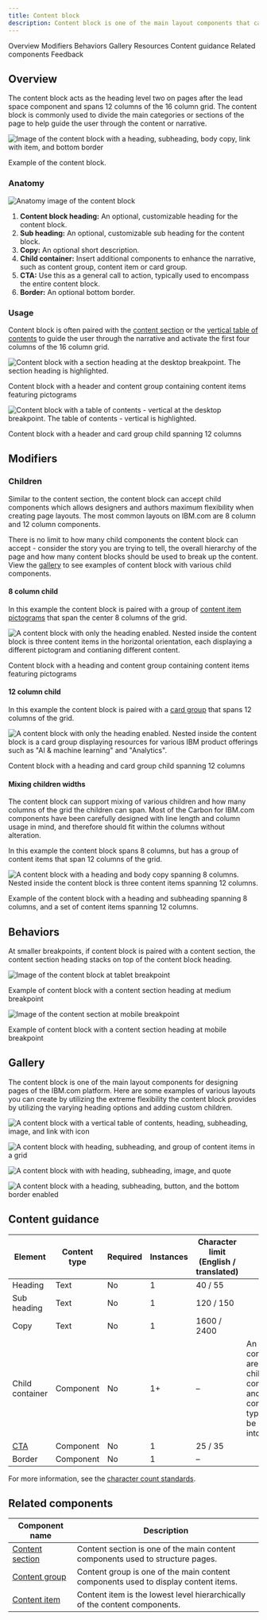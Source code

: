 ```yaml
---
title: Content block
description: Content block is one of the main layout components that can be used to build web experiences on IBM.com. It includes a large heading, subheading, body copy and CTA, and can accept many child components to enable customization and flexibility.
---
```



<ComponentDescription name="Content block" type="layout" />

<AnchorLinks>

<AnchorLink>Overview</AnchorLink>
<AnchorLink>Modifiers</AnchorLink>
<AnchorLink>Behaviors</AnchorLink>
<AnchorLink>Gallery</AnchorLink>
<AnchorLink>Resources</AnchorLink>
<AnchorLink>Content guidance</AnchorLink>
<AnchorLink>Related components</AnchorLink>
<AnchorLink>Feedback</AnchorLink>

</AnchorLinks>

## Overview

The content block acts as the heading level two on pages after the lead space component and spans 12 columns of the 16 column grid. The content block is commonly used to divide the main categories or sections of the page to help guide the user through the content or narrative.

![Image of the content block with a heading, subheading, body copy, link with item, and bottom border](../../images/component/content-block/content-block-overview.png)

<Caption>Example of the content block.</Caption>

### Anatomy

![Anatomy image of the content block](../../images/component/content-block/content-block-anatomy.png)

1. **Content block heading:** An optional, customizable heading for the content block.
2. **Sub heading:** An optional, customizable sub heading for the content block.
3. **Copy:** An optional short description.
4. **Child container:** Insert additional components to enhance the narrative, such as content group, content item or card group.
5. **CTA:** Use this as a general call to action, typically used to encompass the entire content block.
6. **Border:** An optional bottom border.

### Usage

Content block is often paired with the [content section](../components/content-section) or the [vertical table of contents](../components/table-of-contents#vertical) to guide the user through the narrative and activate the first four columns of the 16 column grid.

<Row>

<Column colMd={8} colLg={6}>

![Content block with a section heading at the desktop breakpoint. The section heading is highlighted.](../../images/component/content-block/content-block-usage-01.png)

<Caption>
  Content block with a header and content group containing content items
  featuring pictograms
</Caption>

</Column>

<Column colMd={8} colLg={6}>

![Content block with a table of contents - vertical  at the desktop breakpoint. The table of contents - vertical is highlighted.](../../images/component/content-block/content-block-usage-02.png)

<Caption>
  Content block with a header and card group child spanning 12 columns
</Caption>

</Column>

</Row>

## Modifiers


### Children

Similar to the content section, the content block can accept child components which allows designers and authors maximum flexibility when creating page layouts. The most common layouts on IBM.com are 8 column and 12 column components.

There is no limit to how many child components the content block can accept - consider the story you are trying to tell, the overall hierarchy of the page and how many content blocks should be used to break up the content. View the [gallery](#gallery) to see examples of content block with various child components.

#### 8 column child

In this example the content block is paired with a group of [content item pictograms](./content-item) that span the center 8 columns of the grid.

![A content block with only the heading enabled. Nested inside the content block is three content items in the horizontal orientation, each displaying a different pictogram and contianing different content.](../../images/component/content-block/content-block-modifiers-01.png)

<Caption>
  Content block with a heading and content group containing content items
  featuring pictograms
</Caption>

#### 12 column child

In this example the content block is paired with a [card group](./card-group) that spans 12 columns of the grid.

![A content block with only the heading enabled. Nested inside the content block is a card group displaying resources for various IBM product offerings such as "AI & machine learning" and "Analytics".](../../images/component/content-block/content-block-modifiers-02.png)

<Caption>
  Content block with a heading and card group child spanning 12 columns
</Caption>

#### Mixing children widths

The content block can support mixing of various children and how many columns of the grid the children can span. Most of the Carbon for IBM.com components have been carefully designed with line length and column usage in mind, and therefore should fit within the columns without alteration.

In this example the content block spans 8 columns, but has a group of content items that span 12 columns of the grid.

![A content block with a heading and body copy spanning 8 columns. Nested inside the content block is three content items spanning 12 columns.](../../images/component/content-block/content-block-modifiers-03.png)

<Caption>
  Example of the content block with a heading and subheading spanning 8 columns,
  and a set of content items spanning 12 columns.
</Caption>

## Behaviors

At smaller breakpoints, if content block is paired with a content section, the content section heading stacks on top of the content block heading.

<Row>

<Column colMd={8} colLg={8}>

![Image of the content block at tablet breakpoint](../../images/component/content-section/content-section-behavior-01.png)

<Caption>
  Example of content block with a content section heading at medium breakpoint
</Caption>

</Column>

<Column colMd={8} colLg={4}>

![Image of the content section at mobile breakpoint](../../images/component/content-section/content-section-behavior-02.png)

<Caption>
  Example of content block with a content section heading at mobile breakpoint
</Caption>

</Column>

</Row>

## Gallery

The content block is one of the main layout components for designing pages of the IBM.com platform. Here are some examples of various layouts you can create by utilizing the extreme flexibility the content block provides by utilizing the varying heading options and adding custom children.

<ImageGallery>
<ImageGalleryImage alt="A content block with a vertical table of contents, heading, subheading, image, and link with icon" title="A content block with a vertical table of contents, heading, subheading, image, and link with icon" col={8}>

![A content block with a vertical table of contents, heading, subheading, image, and link with icon](../../images/component/content-block/content-block-gallery-01.png)

</ImageGalleryImage>
<ImageGalleryImage alt="A content block with heading, subheading, and group of content items in a grid" title="A content block with heading, subheading, and group of content items in a grid" col={4}>

![A content block with heading, subheading, and group of content items in a grid](../../images/component/content-block/content-block-gallery-02.png)

</ImageGalleryImage>
<ImageGalleryImage alt="A content block with with heading, subheading, image, and quote" title="A content block with with heading, subheading, image, and quote" col={4}>

![A content block with with heading, subheading, image, and quote](../../images/component/content-block/content-block-gallery-03.png)

</ImageGalleryImage>
<ImageGalleryImage alt="A content block with a heading, subheading, button, and the bottom border enabled" title="A content block with a heading, subheading, button, and the bottom border enabled" col={8}>

![A content block with a heading, subheading, button, and the bottom border enabled](../../images/component/content-block/content-block-gallery-04.png)

</ImageGalleryImage>
</ImageGallery>

<ResourceLinks name="Content block" type="layout" />

## Content guidance

| Element                                                    | Content type | Required | Instances | Character limit <br/>(English / translated) | Notes                                                                                        |
| ---------------------------------------------------------- | ------------ | -------- | --------- | ------------------------------------------- | -------------------------------------------------------------------------------------------- |
| Heading                                                    | Text         | No       | 1         | 40 / 55                                     |                                                                                              |
| Sub heading                                                | Text         | No       | 1         | 120 / 150                                   |                                                                                              |
| Copy                                                       | Text         | No       | 1         | 1600 / 2400                                 |                                                                                              |
| Child container                                            | Component    | No       | 1+        | –                                           | An optional container area that child components and other content types can be passed into. |
| [CTA](https://www.ibm.com/standards/carbon/components/cta) | Component    | No       | 1         | 25 / 35                                     |                                                                                              |
| Border                                                     | Component    | No       | 1         | –                                           |                                                                                              |

For more information, see the [character count standards](https://www.ibm.com/standards/carbon/guidelines/content#character-count-standards).

## Related components

| Component name                                   | Description                                                                        |
| ------------------------------------------------ | ---------------------------------------------------------------------------------- |
| [Content section](../components/content-section) | Content section is one of the main content components used to structure pages.     |
| [Content group](../components/content-group)     | Content group is one of the main content components used to display content items. |
| [Content item](../components/content-item)       | Content item is the lowest level hierarchically of the content components.         |

<ComponentFooter name="Content block" type="layout" />
